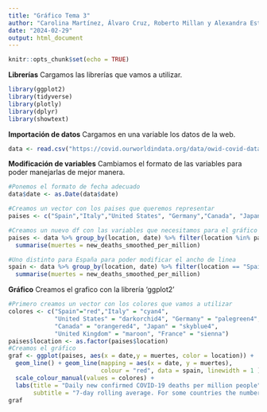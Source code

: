 ```yaml
---
title: "Gráfico Tema 3"
author: "Carolina Martínez, Álvaro Cruz, Roberto Millan y Alexandra Estela Garcia"
date: "2024-02-29"
output: html_document
---
```


```r
knitr::opts_chunk$set(echo = TRUE)
```

**Librerías**
Cargamos las librerías que vamos a utilizar.

```r
library(ggplot2)
library(tidyverse)
library(plotly)
library(dplyr)
library(showtext)
```

**Importación de datos**
Cargamos en una variable los datos de la web.
```r
data <- read.csv("https://covid.ourworldindata.org/data/owid-covid-data.csv")
```

**Modificación de variables**
Cambiamos el formato de las variables para poder manejarlas de mejor manera.

```r
#Ponemos el formato de fecha adecuado
data$date <- as.Date(data$date)

#Creamos un vector con los paises que queremos representar
paises <- c("Spain","Italy","United States", "Germany","Canada", "Japan","United Kingdom", "France")

#Creamos un nuevo df con las variables que necesitamos para el gráfico
paises <- data %>% group_by(location, date) %>% filter(location %in% paises) %>%
  summarise(muertes = new_deaths_smoothed_per_million)

#Uno distinto para España para poder modificar el ancho de linea
spain <- data %>% group_by(location, date) %>% filter(location == "Spain") %>%
  summarise(muertes = new_deaths_smoothed_per_million)
```


**Gráfico**
Creamos el grafico con la librería 'ggplot2'

```r
#Primero creamos un vector con los colores que vamos a utilizar
colores <- c("Spain"="red","Italy" = "cyan4",
             "United States" = "darkorchid4", "Germany" = "palegreen4",
             "Canada" = "orangered4", "Japan" = "skyblue4", 
             "United Kingdom" = "maroon", "France" = "sienna")
paises$location <- as.factor(paises$location)
#Creamos el gráfico
graf <- ggplot(paises, aes(x = date,y = muertes, color = location)) +
  geom_line() + geom_line(mapping = aes(x = date, y = muertes),
                          colour = "red", data = spain, linewidth = 1 ) + 
  scale_colour_manual(values = colores) + 
  labs(title = "Daily new confirmed COVID-19 deaths per million people", 
       subtitle = "7-day rolling average. For some countries the number of confirmed deaths is much lower than the true number of deaths. This is because of limited testing and challenges in the attribution of the couse of death.", x = "", y = "", caption = "Source:Johns Hopkins University CSSE COVID-19 Data")
graf

```




